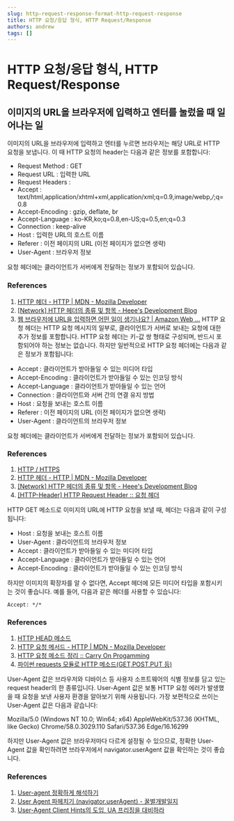 ```yaml
---
slug: http-request-response-format-http-request-response
title: HTTP 요청/응답 형식, HTTP Request/Response
authors: andrew
tags: []
---
```


# HTTP 요청/응답 형식, HTTP Request/Response

## 이미지의 URL을 브라우저에 입력하고 엔터를 눌렀을 때 일어나는 일

이미지의 URL을 브라우저에 입력하고 엔터를 누르면 브라우저는 해당 URL로 HTTP 요청을 보냅니다. 이 때 HTTP 요청의 header는 다음과 같은 정보를 포함합니다:

- Request Method : GET
- Request URL : 입력한 URL
- Request Headers :
- Accept : text/html,application/xhtml+xml,application/xml;q=0.9,image/webp,_/_;q=0.8
- Accept-Encoding : gzip, deflate, br
- Accept-Language : ko-KR,ko;q=0.8,en-US;q=0.5,en;q=0.3
- Connection : keep-alive
- Host : 입력한 URL의 호스트 이름
- Referer : 이전 페이지의 URL (이전 페이지가 없으면 생략)
- User-Agent : 브라우저 정보

요청 헤더에는 클라이언트가 서버에게 전달하는 정보가 포함되어 있습니다.

### References

1. [HTTP 헤더 \- HTTP | MDN - Mozilla Developer](https://developer.mozilla.org/ko/docs/Web/HTTP/Headers)
2. [[Network] HTTP 헤더의 종류 및 항목 \- Heee's Development Blog](https://gmlwjd9405.github.io/2019/01/28/http-header-types.html)
3. [웹 브라우저에 URL을 입력하면 어떤 일이 생기나요? | Amazon Web ...](https://aws.amazon.com/ko/blogs/korea/what-happens-when-you-type-a-url-into-your-browser/)
   HTTP 요청 헤더는 HTTP 요청 메시지의 일부로, 클라이언트가 서버로 보내는 요청에 대한 추가 정보를 포함합니다. HTTP 요청 헤더는 키-값 쌍 형태로 구성되며, 반드시 포함되어야 하는 정보는 없습니다. 하지만 일반적으로 HTTP 요청 헤더에는 다음과 같은 정보가 포함됩니다:

- Accept : 클라이언트가 받아들일 수 있는 미디어 타입
- Accept-Encoding : 클라이언트가 받아들일 수 있는 인코딩 방식
- Accept-Language : 클라이언트가 받아들일 수 있는 언어
- Connection : 클라이언트와 서버 간의 연결 유지 방법
- Host : 요청을 보내는 호스트 이름
- Referer : 이전 페이지의 URL (이전 페이지가 없으면 생략)
- User-Agent : 클라이언트의 브라우저 정보

요청 헤더에는 클라이언트가 서버에게 전달하는 정보가 포함되어 있습니다.

### References

1. [HTTP / HTTPS](https://velog.io/@yunsu0928/HTTP-HTTPS)
2. [HTTP 헤더 \- HTTP | MDN - Mozilla Developer](https://developer.mozilla.org/ko/docs/Web/HTTP/Headers)
3. [[Network] HTTP 헤더의 종류 및 항목 \- Heee's Development Blog](https://gmlwjd9405.github.io/2019/01/28/http-header-types.html)
4. [[HTTP-Header] HTTP Request Header :: 요청 헤더](https://wonit.tistory.com/310)

HTTP GET 메소드로 이미지의 URL에 HTTP 요청을 보낼 때, 헤더는 다음과 같이 구성됩니다:

- Host : 요청을 보내는 호스트 이름
- User-Agent : 클라이언트의 브라우저 정보
- Accept : 클라이언트가 받아들일 수 있는 미디어 타입
- Accept-Language : 클라이언트가 받아들일 수 있는 언어
- Accept-Encoding : 클라이언트가 받아들일 수 있는 인코딩 방식

하지만 이미지의 확장자를 알 수 없다면, Accept 헤더에 모든 미디어 타입을 포함시키는 것이 좋습니다. 예를 들어, 다음과 같은 헤더를 사용할 수 있습니다:

```plaintext
Accept: */*
```

### References

1. [HTTP HEAD 메소드](https://living-only-today.tistory.com/366)
2. [HTTP 요청 메서드 \- HTTP | MDN - Mozilla Developer](https://developer.mozilla.org/ko/docs/Web/HTTP/Methods)
3. [HTTP 요청 메소드 정리 :: Carry On Progamming](https://zorba91.tistory.com/136)
4. [파이썬 requests 모듈로 HTTP 메소드(GET,POST,PUT 등)](https://an-ju-seong-coding.tistory.com/32)

User-Agent 값은 브라우저와 디바이스 등 사용자 소프트웨어의 식별 정보를 담고 있는 request header의 한 종류입니다. User-Agent 값은 보통 HTTP 요청 에러가 발생했을 때 요청을 보낸 사용자 환경을 알아보기 위해 사용됩니다. 가장 보편적으로 쓰이는 User-Agent 값은 다음과 같습니다:

Mozilla/5.0 (Windows NT 10.0; Win64; x64) AppleWebKit/537.36 (KHTML, like Gecko) Chrome/58.0.3029.110 Safari/537.36 Edge/16.16299

하지만 User-Agent 값은 브라우저마다 다르게 설정될 수 있으므로, 정확한 User-Agent 값을 확인하려면 브라우저에서 navigator.userAgent 값을 확인하는 것이 좋습니다.

### References

1. [User-agent 정확하게 해석하기](https://velog.io/@ggong/User-agent-정확하게-해석하기)
2. [User Agent 파헤치기 (navigator.userAgent) - 꿀벌개발일지](https://ohgyun.com/292)
3. [User-Agent Client Hints의 도입, UA 프리징을 대비하라](https://d2.naver.com/helloworld/6532276)
